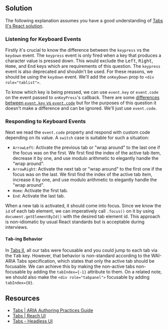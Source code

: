 
## Solution

The following explanation assumes you have a good understanding of [Tabs II's React solution](/questions/user-interface/tabs-ii/react/solution).

### Listening for Keyboard Events

Firstly it's crucial to know the difference between the `keypress` vs the `keydown` event. The `keypress` event is only fired when a key that produces a character value is pressed down. This would exclude the <kbd>Left</kbd>, <kbd>Right</kbd>, <kbd>Home</kbd>, and <kbd>End</kbd> keys which are requirements of this question. The `keypress` event is also deprecated and shouldn't be used. For these reasons, we should be using the `keydown` event. We'll add the `onKeyDown` prop to `<div role="tablist">`.

To know which key is being pressed, we can use `event.key` or `event.code` on the event passed to `onKeyPress`'s callback. There are some [differences between `event.key` vs `event.code`](https://javascript.info/keyboard-events) but for the purposes of this question it doesn't make a difference and can be ignored. We'll just use `event.code`.

### Responding to Keyboard Events

Next we read the `event.code` property and respond with custom code depending on its value. A `switch` case is suitable for such a situation:

- `ArrowLeft`: Activate the previous tab or "wrap around" to the last one if the focus was on the first. We first find the index of the active tab item, decrease it by one, and use modulo arithmetic to elegantly handle the "wrap around".
- `ArrowRight`: Activate the next tab or "wrap around" to the first one if the focus was on the last. We first find the index of the active tab item, increase it by one, and use modulo arithmetic to elegantly handle the "wrap around".
- `Home`: Activate the first tab.
- `End`: Activate the last tab.

When a new tab is activated, it should come into focus. Since we know the `id` of each tab element, we can imperatively call `.focus()` on it by using `document.getElementById()` with the desired tab element id. This approach is non-idiomatic by usual React standards but is acceptable during interviews.

#### <kbd>Tab</kbd>-ing Behavior

In [Tabs II](/questions/user-interface/tabs-ii/react/solution), all our tabs were focusable and you could jump to each tab via the <kbd>Tab</kbd> key. However, that behavior is non-standard according to the WAI-ARIA Tabs specification, which states that only the active tab should be focusable. We can achieve this by making the non-active tabs non-focusable by adding the `tabIndex={-1}` attribute to them. On a related note, we should also make the `<div role="tabpanel">` focusable by adding `tabIndex={0}`.

<TestCases />

## Resources

- [Tabs | ARIA Authoring Practices Guide](https://www.w3.org/WAI/ARIA/apg/patterns/tabpanel/)
- [Tabs | Reach UI](https://reach.tech/tabs)
- [Tabs - Headless UI](https://headlessui.com/react/tabs)
